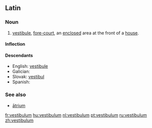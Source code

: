 ==Latin==

===Noun===
{{la-noun|vestibulum|vestibuli|vestibulī|n|second}}

# [[vestibule]], [[fore-court]], an [[enclosed]] area at the front of a [[house]].

====Inflection====
{{la-decl-2nd-N|vestibul}}

====Descendants====
* English: [[vestibule]]
* Galician: {{l|gl|vestíbulo}}
* Slovak: [[vestibul]] {{m}}
* Spanish: {{l|es|vestíbulo}}

===See also===
* [[atrium#Latin|ātrium]]

[[fr:vestibulum]]
[[hu:vestibulum]]
[[nl:vestibulum]]
[[pt:vestibulum]]
[[ru:vestibulum]]
[[zh:vestibulum]]